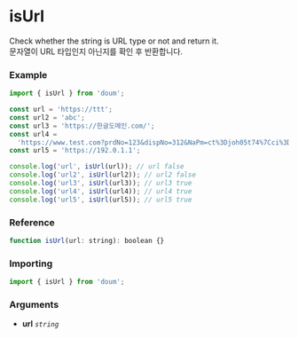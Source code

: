 
<Meta title="Web/isUrl" />

# isUrl

Check whether the string is URL type or not and return it.  
문자열이 URL 타입인지 아닌지를 확인 후 반환합니다.

### Example

```js
import { isUrl } from 'doum';

const url = 'https://ttt';
const url2 = 'abc';
const url3 = 'https://한글도메인.com/';
const url4 =
  'https://www.test.com?prdNo=123&dispNo=312&NaPm=ct%3Djoh05t74%7Cci%3D71cf11951';
const url5 = 'https://192.0.1.1';

console.log('url', isUrl(url)); // url false
console.log('url2', isUrl(url2)); // url2 false
console.log('url3', isUrl(url3)); // url3 true
console.log('url4', isUrl(url4)); // url4 true
console.log('url5', isUrl(url5)); // url5 true
```

### Reference

```js
function isUrl(url: string): boolean {}
```

### Importing

```js
import { isUrl } from 'doum';
```

### Arguments

- **url** _`string`_
